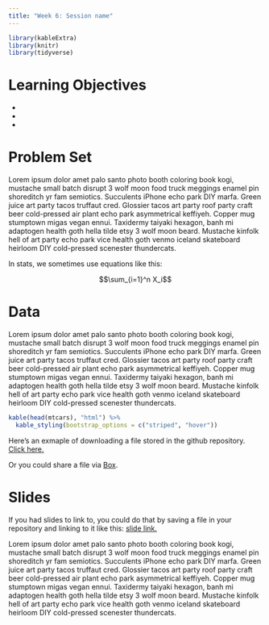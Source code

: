 ```yaml
---
title: "Week 6: Session name"
---
```


```r
library(kableExtra)
library(knitr)
library(tidyverse)
```


# Learning Objectives

-
-
-

# Problem Set

Lorem ipsum dolor amet palo santo photo booth coloring book kogi, mustache small batch disrupt 3 wolf moon food truck meggings enamel pin shoreditch yr fam semiotics. Succulents iPhone echo park DIY marfa. Green juice art party tacos truffaut cred. Glossier tacos art party roof party craft beer cold-pressed air plant echo park asymmetrical keffiyeh. Copper mug stumptown migas vegan ennui. Taxidermy taiyaki hexagon, banh mi adaptogen health goth hella tilde etsy 3 wolf moon beard. Mustache kinfolk hell of art party echo park vice health goth venmo iceland skateboard heirloom DIY cold-pressed scenester thundercats.

In stats, we sometimes use equations like this:

$$\sum_{i=1}^n X_i$$

# Data

Lorem ipsum dolor amet palo santo photo booth coloring book kogi, mustache small batch disrupt 3 wolf moon food truck meggings enamel pin shoreditch yr fam semiotics. Succulents iPhone echo park DIY marfa. Green juice art party tacos truffaut cred. Glossier tacos art party roof party craft beer cold-pressed air plant echo park asymmetrical keffiyeh. Copper mug stumptown migas vegan ennui. Taxidermy taiyaki hexagon, banh mi adaptogen health goth hella tilde etsy 3 wolf moon beard. Mustache kinfolk hell of art party echo park vice health goth venmo iceland skateboard heirloom DIY cold-pressed scenester thundercats.

```r
kable(head(mtcars), "html") %>%
  kable_styling(bootstrap_options = c("striped", "hover"))
```


Here's an exmaple of downloading a file stored in the github repository. [Click here.](https://raw.githubusercontent.com/AmyRFinnegan/case-studies-demo/master/data/example.R)

Or you could share a file via [Box](https://duke.box.com/s/mlj6vgtxqqy8c0krw2t9j121l3op7k3l).

# Slides


If you had slides to link to, you could do that by saving a file in your repository and linking to it like this: [slide link.](decks/w01_deck.html)

Lorem ipsum dolor amet palo santo photo booth coloring book kogi, mustache small batch disrupt 3 wolf moon food truck meggings enamel pin shoreditch yr fam semiotics. Succulents iPhone echo park DIY marfa. Green juice art party tacos truffaut cred. Glossier tacos art party roof party craft beer cold-pressed air plant echo park asymmetrical keffiyeh. Copper mug stumptown migas vegan ennui. Taxidermy taiyaki hexagon, banh mi adaptogen health goth hella tilde etsy 3 wolf moon beard. Mustache kinfolk hell of art party echo park vice health goth venmo iceland skateboard heirloom DIY cold-pressed scenester thundercats.